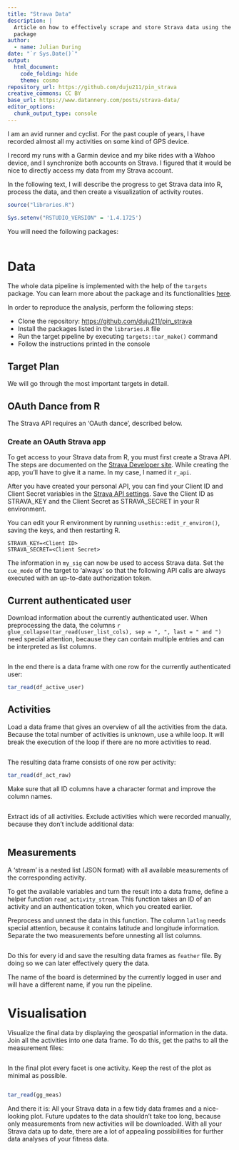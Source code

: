 ```yaml
---
title: "Strava Data"
description: |
  Article on how to effectively scrape and store Strava data using the `targets`
  package
author:
  - name: Julian During
date: "`r Sys.Date()`"
output:
  html_document:
    code_folding: hide
    theme: cosmo
repository_url: https://github.com/duju211/pin_strava
creative_commons: CC BY
base_url: https://www.datannery.com/posts/strava-data/
editor_options: 
  chunk_output_type: console
---
```


I am an avid runner and cyclist. For the past couple of years,
I have recorded almost all my activities on some kind of GPS device.

I record my runs with a Garmin device and my bike rides with a Wahoo device,
and I synchronize both accounts on Strava.
I figured that it would be nice to directly access my data from my Strava
account.

In the following text, I will describe the progress to get Strava data into R,
process the data, and then create a visualization of activity routes.

```r
source("libraries.R")

Sys.setenv("RSTUDIO_VERSION" = '1.4.1725')
```

You will need the following packages:

```r
```

# Data {.tabset}

The whole data pipeline is implemented with the help of the `targets` package.
You can learn more about the package and its functionalities
[here](https://docs.ropensci.org/targets/).

In order to reproduce the analysis, perform the following steps:

* Clone the repository:
[https://github.com/duju211/pin_strava](https://github.com/duju211/pin_strava)
* Install the packages listed in the `libraries.R` file
* Run the target pipeline by executing `targets::tar_make()` command
* Follow the instructions printed in the console

## Target Plan

We will go through the most important targets in detail.

## OAuth Dance from R

The Strava API requires an ‘OAuth dance’, described below.

### Create an OAuth Strava app

To get access to your Strava data from R, you must first create a Strava API.
The steps are documented on the
[Strava Developer site](https://developers.strava.com/docs/getting-started/).
While creating the app, you’ll have to give it a name. In my case,
I named it `r_api`.

After you have created your personal API, you can find your Client ID and
Client Secret variables in the
[Strava API settings](https://www.strava.com/settings/api).
Save the Client ID as STRAVA_KEY and the Client Secret as STRAVA_SECRET
in your R environment.

<aside>
You can edit your R environment by running `usethis::edit_r_environ()`,
saving the keys, and then restarting R.
</aside>

```
STRAVA_KEY=<Client ID>
STRAVA_SECRET=<Client Secret>
```


The information in `my_sig` can now be used to access Strava data.
Set the `cue_mode` of the target to ‘always’ so that the following API calls
are always executed with an up-to-date authorization token.

## Current authenticated user

Download information about the currently authenticated user.
When preprocessing the data, the columns
`r glue_collapse(tar_read(user_list_cols), sep = ", ", last = " and ")` need
special attention, because they can contain multiple entries and can be
interpreted as list columns.

```r
```

In the end there is a data frame with one row for the currently authenticated
user:

```r
tar_read(df_active_user)
```

## Activities

Load a data frame that gives an overview of all the activities from the data.
Because the total number of activities is unknown, use a while loop.
It will break the execution of the loop if there are no more activities to read.

```r
```

The resulting data frame consists of one row per activity:

```r
tar_read(df_act_raw)
```

Make sure that all ID columns have a character format and improve the column
names.

```r
```

Extract ids of all activities. Exclude activities which were recorded manually,
because they don't include additional data:

```r
```

## Measurements

A ‘stream’ is a nested list (JSON format) with all available measurements of
the corresponding activity.

To get the available variables and turn the result into a data frame,
define a helper function `read_activity_stream`.
This function takes an ID of an activity and an authentication token,
which you created earlier.

Preprocess and unnest the data in this function.
The column `latlng` needs special attention,
because it contains latitude and longitude information.
Separate the two measurements before unnesting all list columns.

```r
```

Do this for every id and save the resulting data frames as `feather` file.
By doing so we can later effectively query the data.

<aside>
The name of the board is determined by the currently logged in user and will
have a different name, if you run the pipeline.
</aside>

# Visualisation

Visualize the final data by displaying the geospatial information in the data.
Join all the activities into one data frame. To do this, get the paths to all
the measurement files:

```r
```

In the final plot every facet is one activity.
Keep the rest of the plot as minimal as possible.

```r
```

```r
tar_read(gg_meas)
```

And there it is:
All your Strava data in a few tidy data frames and a nice-looking plot.
Future updates to the data shouldn’t take too long, because only measurements
from new activities will be downloaded. With all your Strava data up to date,
there are a lot of appealing possibilities for further data analyses of your
fitness data.
